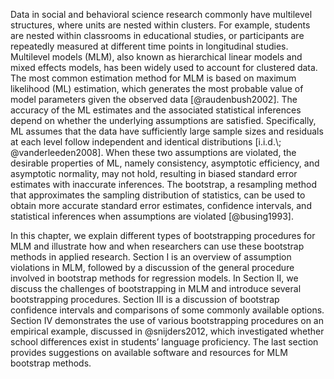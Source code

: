 Data in social and behavioral science research commonly have multilevel structures, where units are nested within clusters. For example, students are nested within classrooms in educational studies, or participants are repeatedly measured at different time points in longitudinal studies. Multilevel models (MLM), also known as hierarchical linear models and mixed effects models, has been widely used to account for clustered data. The most common estimation method for MLM is based on maximum likelihood (ML) estimation, which generates the most probable value of model parameters given the observed data [@raudenbush2002]. 
<!-- ML: Not clear whether you meant ML to be an estimation method, or a class of estimation methods that include REML as well -->
<!-- ML: Does the literature use FIML? It seems more common in the missing data literature -->
<!-- Some common versions of ML are restricted maximum likelihood (REML) and full information maximum likelihood (FIML). -->
The accuracy of the ML estimates and the associated statistical inferences depend on whether the underlying assumptions are satisfied. Specifically, ML assumes that the data have sufficiently large sample sizes and residuals at each level follow independent and identical distributions [i.i.d.\; @vanderleeden2008]. When these two assumptions are violated, the desirable properties of ML, namely consistency, asymptotic efficiency, and asymptotic normality, may not hold, resulting in biased standard error estimates with inaccurate inferences. The bootstrap, a resampling method that approximates the sampling distribution of statistics, can be used to obtain more accurate standard error estimates, confidence intervals, and statistical inferences when assumptions are violated [@busing1993]. <!-- ML: how about inferences and confidence intervals? -->

In this chapter, we explain different types of bootstrapping procedures for MLM and illustrate how and when researchers can use these bootstrap methods in applied research. Section I is an overview of assumption violations in MLM, followed by a discussion of the general procedure involved in bootstrap methods for regression models. In Section II, we discuss the challenges of bootstrapping in MLM and introduce several bootstrapping procedures. Section III is a discussion of bootstrap confidence intervals and comparisons of some commonly available options. Section IV demonstrates the use of various bootstrapping procedures on an empirical example, discussed in @snijders2012, which investigated whether school differences exist in students’ language proficiency. The last section provides suggestions on available software and resources for MLM bootstrap methods. 